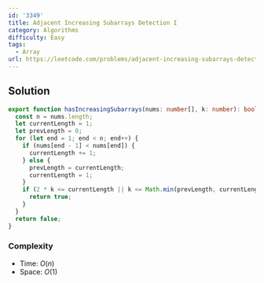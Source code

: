 ```yaml
---
id: '3349'
title: Adjacent Increasing Subarrays Detection I
category: Algorithms
difficulty: Easy
tags:
  - Array
url: https://leetcode.com/problems/adjacent-increasing-subarrays-detection-i
---
```


## Solution

```typescript showLineNumbers
export function hasIncreasingSubarrays(nums: number[], k: number): boolean {
  const n = nums.length;
  let currentLength = 1;
  let prevLength = 0;
  for (let end = 1; end < n; end++) {
    if (nums[end - 1] < nums[end]) {
      currentLength += 1;
    } else {
      prevLength = currentLength;
      currentLength = 1;
    }
    if (2 * k <= currentLength || k <= Math.min(prevLength, currentLength)) {
      return true;
    }
  }
  return false;
}
```

### Complexity

- Time: $O(n)$
- Space: $O(1)$
